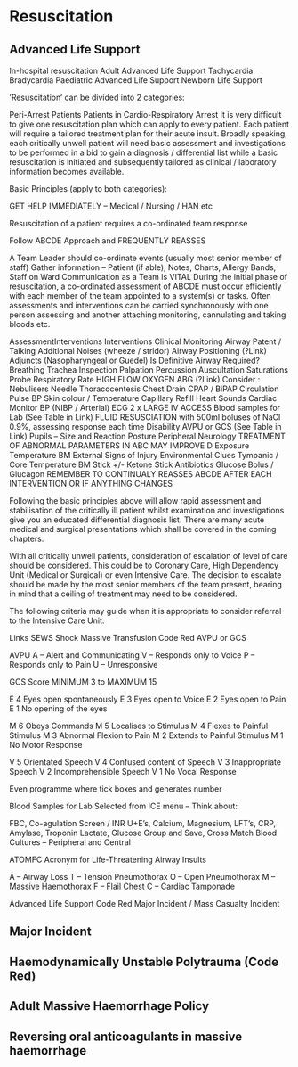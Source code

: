 # Resuscitation {#resuscitation}

## Advanced Life Support

In-hospital resuscitation 
Adult Advanced Life Support 
Tachycardia
Bradycardia 
Paediatric Advanced Life Support
Newborn Life Support

‘Resuscitation‘ can be divided into 2 categories:

Peri-Arrest Patients
Patients in Cardio-Respiratory Arrest
It is very difficult to give one resuscitation plan which can apply to every patient. Each patient will require a tailored treatment plan for their acute insult. Broadly speaking, each critically unwell patient will need basic assessment and investigations to be performed in a bid to gain a diagnosis / differential list while a basic resuscitation is initiated and subsequently tailored as clinical / laboratory information becomes available.

Basic Principles (apply to both categories):

GET HELP IMMEDIATELY – Medical / Nursing / HAN etc

Resuscitation of a patient requires a co-ordinated team response

Follow ABCDE Approach and FREQUENTLY REASSES

A Team Leader should co-ordinate events (usually most senior member of staff)
Gather information – Patient (if able), Notes, Charts, Allergy Bands, Staff on Ward
Communication as a Team is VITAL
During the initial phase of resuscitation, a co-ordinated assessment of ABCDE must occur efficiently with each member of the team appointed to a system(s) or tasks. Often assessments and interventions can be carried synchronously with one person assessing and another attaching monitoring, cannulating and taking bloods etc.

AssessmentInterventions	Interventions
Clinical
Monitoring
Airway	Patent / Talking
Additional Noises (wheeze / stridor)		Airway Positioning (?Link)
Adjuncts
(Nasopharyngeal or Guedel)
Is Definitive Airway Required?
Breathing	Trachea
Inspection
Palpation
Percussion
Auscultation	Saturations Probe
Respiratory Rate	HIGH FLOW OXYGEN
ABG (?Link)
Consider :
Nebulisers
Needle Thoracocentesis
Chest Drain
CPAP / BiPAP
Circulation	Pulse
BP
Skin colour / Temperature
Capillary Refill
Heart Sounds	Cardiac Monitor
BP (NIBP / Arterial)
ECG	2 x LARGE IV ACCESS
Blood samples for Lab
(See Table in Link)
FLUID RESUSCIATION with 500ml boluses of NaCl 0.9%, assessing response each time
Disability	AVPU or GCS
(See Table in Link)
Pupils – Size and Reaction
Posture
Peripheral Neurology		TREATMENT OF ABNORMAL PARAMETERS IN ABC MAY IMPROVE D
Exposure	Temperature
BM
External Signs of Injury
Environmental Clues	Tympanic / Core Temperature
BM Stick +/- Ketone Stick	Antibiotics
Glucose Bolus / Glucagon
REMEMBER TO CONTINUALY REASSES ABCDE AFTER EACH INTERVENTION OR IF ANYTHING CHANGES

Following the basic principles above will allow rapid assessment and stabilisation of the critically ill patient whilst examination and investigations give you an educated differential diagnosis list. There are many acute medical and surgical presentations which shall be covered in the coming chapters.

With all critically unwell patients, consideration of escalation of level of care should be considered. This could be to Coronary Care, High Dependency Unit (Medical or Surgical) or even Intensive Care. The decision to escalate should be made by the most senior members of the team present, bearing in mind that a ceiling of treatment may need to be considered.

The following criteria may guide when it is appropriate to consider referral to the Intensive Care Unit:

Links
SEWS
Shock
Massive Transfusion
Code Red
AVPU or GCS

AVPU
A – Alert and Communicating
V – Responds only to Voice
P – Responds only to Pain
U – Unresponsive

GCS
Score MINIMUM 3 to MAXIMUM 15

E 4           Eyes open spontaneously
E 3           Eyes open to Voice
E 2           Eyes open to Pain
E 1           No opening of the eyes

M 6         Obeys Commands
M 5         Localises to Stimulus
M 4         Flexes to Painful Stimulus
M 3         Abnormal Flexion to Pain
M 2         Extends to Painful Stimulus
M 1         No Motor Response

V 5          Orientated Speech
V 4          Confused content of Speech
V 3          Inappropriate Speech
V 2          Incomprehensible Speech
V 1          No Vocal Response

Even programme where tick boxes and generates number

Blood Samples for Lab
Selected from ICE menu – Think about:

FBC, Co-agulation Screen / INR
U+E’s, Calcium, Magnesium, LFT’s, CRP, Amylase, Troponin
Lactate, Glucose
Group and Save, Cross Match
Blood Cultures – Peripheral and Central

ATOMFC
Acronym for Life-Threatening Airway Insults

A – Airway Loss
T – Tension Pneumothorax
O – Open Pneumothorax
M – Massive Haemothorax
F – Flail Chest
C – Cardiac Tamponade

Advanced Life Support
Code Red
Major Incident / Mass Casualty Incident

## Major Incident
## Haemodynamically Unstable Polytrauma (Code Red)
## Adult Massive Haemorrhage Policy
## Reversing oral anticoagulants in massive haemorrhage